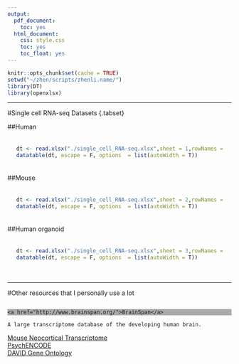 ```yaml
---
output:
  pdf_document:
    toc: yes
  html_document:
    css: style.css
    toc: yes
    toc_float: yes
---
```


```r
knitr::opts_chunk$set(cache = TRUE)
setwd("~/zhen/scripts/zhenli.name/")
library(DT)
library(openxlsx)
```


<!-- In this page, you will find various useful resources related to single cell genomics, including: -->

<!-- * [List of human neocortex single cell RNA-seq datasets](#anchor1) -->
<!-- * [List of human organoid single cell RNA-seq datasets](#anchor2) -->
<!-- * List of mouse single cell RNA-seq datasets -->
<!-- * List of single cell genomics datasets -->

---

#Single cell RNA-seq Datasets {.tabset}

##Human 
<div style="padding: 20px">

```r
dt <- read.xlsx("./single_cell_RNA-seq.xlsx",sheet = 1,rowNames = F)
datatable(dt, escape = F, options  = list(autoWidth = T))
```
</div>

##Mouse 
<div style="padding: 20px">

```r
dt <- read.xlsx("./single_cell_RNA-seq.xlsx",sheet = 2,rowNames = F)
datatable(dt, escape = F, options  = list(autoWidth = T))
```
</div>

##Human organoid 
<div style="padding: 20px">
```r
dt <- read.xlsx("./single_cell_RNA-seq.xlsx",sheet = 3,rowNames = F)
datatable(dt, escape = F, options  = list(autoWidth = T))
```
</div>

---

#Other resources that I personally use a lot

<div class="column">
  <div class="left" style="background-color:#aaa;"> 
    <a href="http://www.brainspan.org/">BrainSpan</a>
  </div>

  <div class="right">
    A large transcriptome database of the developing human brain.
  </div>
</div>

<div><a href="http://hbatlas.org/mouseNCXtranscriptome/">Mouse Neocortical Transcriptome</a></div>
<div><a href="http://psychencode.org/">PsychENCODE</a></div>
<div><a href="https://david.ncifcrf.gov/">DAVID Gene Ontology</a></div>
